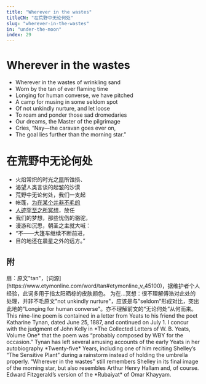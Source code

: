 ```yaml
---
title: "Wherever in the wastes"
titleCN: "在荒野中无论何处"
slug: "wherever-in-the-wastes"
in: "under-the-moon"
index: 29
---
```


<PoemContent>

<PoemSection>

# Wherever in the wastes
- Wherever in the wastes of wrinkling sand
- Worn by the tan of ever flaming time
- Longing for human converse, we have pitched
- A camp for musing in some seldom spot
- Of not unkindly nurture, and let loose
- To roam and ponder those sad dromedaries
- Our dreams, the Master of the pilgrimage
- Cries, “Nay—the caravan goes ever on,
- The goal lies further than the morning star.”

</PoemSection>

<PoemSection>

# 在荒野中无论何处
- 火焰常炽的时光之[扇](#1)所蚀损、
- 渴望人类言谈的起皱的沙漠
- 荒野中无论何处，我们一支起
- 帐篷，[为在某个并非不毛的](#2)
- [人迹罕至之所冥想](#2)，放任
- 我们的梦想，那些忧伤的骆驼，
- 漫游和沉思，朝圣之主就大喊：
- “不——大篷车继续不断前进，
- 目的地还在晨星之外的远方。”

</PoemSection>
</PoemContent>

<PoemTranslator translator="傅浩"/>

## 附

<PoemAppendix source="维护者注——">
<PoemFootnote index={1}>
扇：原文"tan"，[词源](https://www.etymonline.com/word/tan#etymonline_v_45100)，据维护者个人经验，此词多用于指太阳晒棕的皮肤颜色。
</PoemFootnote>
<PoemFootnote index={2}>
为在...冥想：很不理解傅浩对此处的处理，并非不毛原文"not unkindly nurture"，应该是与"seldom"形成对比，突出此地的"Longing for human converse"。亦不理解前文的“无论何处”从何而来。
</PoemFootnote>
</PoemAppendix>

<PoemAppendix source="George Bornstein—">
<PoemFootnote>
This nine-line poem is contained in a letter from Yeats to his friend the poet Katharine Tynan, dated June 25, 1887, and continued on July 1. I concur with the judgment of John Kelly in *The Collected Letters of W. B. Yeats, Volume One* that the poem was “probably composed by WBY for the occasion.” Tynan has left several amusing accounts of the early Yeats in her autobiography *Twenty-five* Years, including one of him reciting Shelley’s “The Sensitive Plant” during a rainstorm instead of holding the umbrella properly. “Wherever in the wastes” still remembers Shelley in its final image of the morning star, but also resembles Arthur Henry Hallam and, of course. Edward Fitzgerald’s version of the *Rubaiyat* of Omar Khayyam.
</PoemFootnote>
</PoemAppendix>
